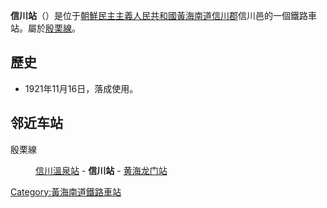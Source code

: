 {{朝鮮半島車站資訊
|公司色 = blue
|文字色 = 
|站名 = 信川站
|圖片 = 
|pxl = 
|圖片說明 =
|前一站 = [[信川溫泉站|信川溫泉]]
|前一站距離 = 2.7
|後一站距離 = 6.2
|後一站 = [[黄海龙门站|黄海龙门]]
|所屬路線 = [[殷栗線|殷栗線]]
|距離 = 
|起點站 = [[沙里院青年站|沙里院青年]]
|諺文 = 신천역	
|朝鮮漢字 = 信川驛
|文觀部式 = Sincheon-yeok
|馬-賴式 = Sinch'ŏn-yŏk		
|副站名 = 
|車站編號 = 
|停站路線數 = 
|所屬公司 = [[朝鮮民主主義人民共和國鐵道省|朝鮮民主主義人民共和國鐵道省]]
|所在地 =[[黃海南道|黃海南道]][[信川郡|信川郡]]信川邑
|車站構造 = 地面车站
|月台配置 = 
|啟用年月日 =1921年11月16日
|廢站年月日 = 
|上下車人次 = 
|統計年度 = 
|轉車 = 
|備註 = 
|全寬備註 = 
}}

'''信川站'''（{{lang-ko|'''신천역'''}}）是位于[[朝鮮民主主義人民共和國|朝鮮民主主義人民共和國]][[黃海南道|黃海南道]][[信川郡|信川郡]]信川邑的一個鐵路車站。屬於[[殷栗線|殷栗線]]。

==歷史==
*1921年11月16日，落成使用。

==邻近车站==
殷栗線
:[[信川溫泉站|信川溫泉站]] - '''信川站''' - [[黄海龙门站|黄海龙门站]]

{{殷栗線}}

{{朝鲜铁路小作品}}

[[Category:黃海南道鐵路車站|Category:黃海南道鐵路車站]]